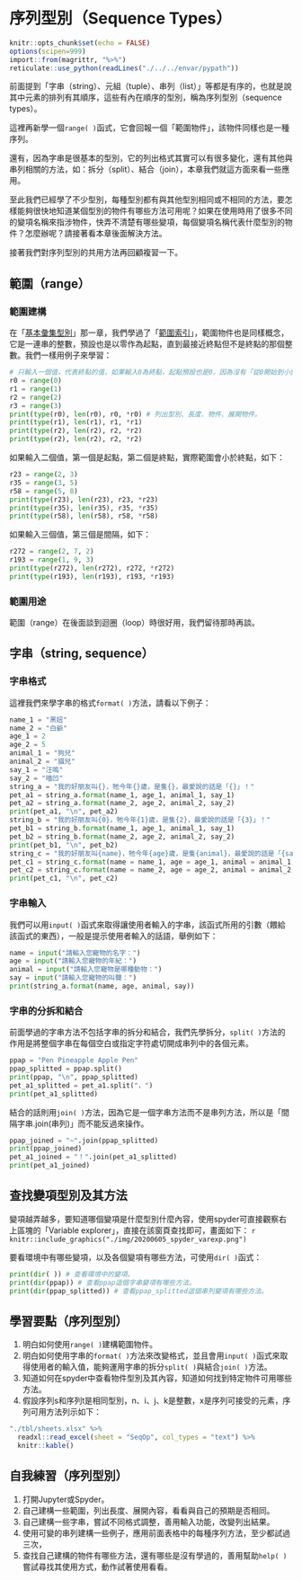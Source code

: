 # 序列型別（Sequence Types）

```r
knitr::opts_chunk$set(echo = FALSE)
options(scipen=999)
import::from(magrittr, "%>%")
reticulate::use_python(readLines("./../../envar/pypath"))
```

前面提到「字串（string）、元組（tuple）、串列（list）」等都是有序的，也就是說其中元素的排列有其順序，這些有內在順序的型別，稱為序列型別（sequence types）。

這裡再新學一個`range( )`函式，它會回報一個「範圍物件」，該物件同樣也是一種序列。

還有，因為字串是很基本的型別，它的列出格式其實可以有很多變化，還有其他與串列相關的方法，如：拆分（split）、結合（join），本章我們就這方面來看一些應用。

至此我們已經學了不少型別，每種型別都有與其他型別相同或不相同的方法，要怎樣能夠很快地知道某個型別的物件有哪些方法可用呢？如果在使用時用了很多不同的變項名稱來指涉物件，快弄不清楚有哪些變項，每個變項名稱代表什麼型別的物件？怎麼辦呢？請接著看本章後面解決方法。

接著我們對序列型別的共用方法再回顧複習一下。


## 範圍（range）

### 範圍建構

在「[基本彙集型別](%E5%9F%BA%E6%9C%AC%E5%BD%99%E9%9B%86%E5%9E%8B%E5%88%A5basic-collection-types.html)」那一章，我們學過了「[範圍索引](%E5%9F%BA%E6%9C%AC%E5%BD%99%E9%9B%86%E5%9E%8B%E5%88%A5basic-collection-types.html#%E7%AF%84%E5%9C%8D%E7%B4%A2%E5%BC%95)」，範圍物件也是同樣概念，它是一連串的整數，預設也是以零作為起點，直到最接近終點但不是終點的那個整數。我們一樣用例子來學習：
```python
# 只輸入一個值，代表終點的值，如果輸入0為終點，起點預設也是0，因為沒有「從0開始到小於0的最大整數」，長度為0。
r0 = range(0)
r1 = range(1)
r2 = range(2)
r3 = range(3)
print(type(r0), len(r0), r0, *r0) # 列出型別、長度、物件、展開物件。
print(type(r1), len(r1), r1, *r1)
print(type(r2), len(r2), r2, *r2)
print(type(r2), len(r2), r2, *r2)
```

如果輸入二個值，第一個是起點，第二個是終點，實際範圍會小於終點，如下：
```python
r23 = range(2, 3)
r35 = range(3, 5)
r58 = range(5, 8)
print(type(r23), len(r23), r23, *r23)
print(type(r35), len(r35), r35, *r35)
print(type(r58), len(r58), r58, *r58)
```

如果輸入三個值，第三個是間隔，如下：

```python
r272 = range(2, 7, 2)
r193 = range(1, 9, 3)
print(type(r272), len(r272), r272, *r272)
print(type(r193), len(r193), r193, *r193)
```


### 範圍用途

範圍（range）在後面談到迴圈（loop）時很好用，我們留待那時再談。


## 字串（string, sequence）

### 字串格式

這裡我們來學字串的格式`format( )`方法，請看以下例子：
```python
name_1 = "黑妞"
name_2 = "白爺"
age_1 = 2
age_2 = 5
animal_1 = "狗兒"
animal_2 = "貓兒"
say_1 = "汪嗚"
say_2 = "喵凹"
string_a = "我的好朋友叫{}，牠今年{}歲，是隻{}，最愛說的話是「{}」！"
pet_a1 = string_a.format(name_1, age_1, animal_1, say_1)
pet_a2 = string_a.format(name_2, age_2, animal_2, say_2)
print(pet_a1, "\n", pet_a2)
string_b = "我的好朋友叫{0}，牠今年{1}歲，是隻{2}，最愛說的話是「{3}」！"
pet_b1 = string_b.format(name_1, age_1, animal_1, say_1)
pet_b2 = string_b.format(name_2, age_2, animal_2, say_2)
print(pet_b1, "\n", pet_b2)
string_c = "我的好朋友叫{name}，牠今年{age}歲，是隻{animal}，最愛說的話是「{say}」！"
pet_c1 = string_c.format(name = name_1, age = age_1, animal = animal_1, say = say_1)
pet_c2 = string_c.format(name = name_2, age = age_2, animal = animal_2, say = say_2)
print(pet_c1, "\n", pet_c2)
```

### 字串輸入

我們可以用`input( )`函式來取得讓使用者輸入的字串，該函式所用的引數（餵給該函式的東西），一般是提示使用者輸入的話語，舉例如下：
```python
name = input("請輸入您寵物的名字：")
age = input("請輸入您寵物的年紀：")
animal = input("請輸入您寵物是哪種動物：")
say = input("請輸入您寵物的叫聲：")
print(string_a.format(name, age, animal, say))
```

### 字串的分拆和結合

前面學過的字串方法不包括字串的拆分和結合，我們先學拆分，`split( )`方法的作用是將整個字串在每個空白或指定字符處切開成串列中的各個元素。
```python
ppap = "Pen Pineapple Apple Pen"
ppap_splitted = ppap.split()
print(ppap, "\n", ppap_splitted)
pet_a1_splitted = pet_a1.split("，")
print(pet_a1_splitted)
```

結合的話則用`join( )`方法，因為它是一個字串方法而不是串列方法，所以是「間隔字串.join(串列)」而不能反過來操作。
```python
ppap_joined = "~".join(ppap_splitted)
print(ppap_joined)
pet_a1_joined = "！".join(pet_a1_splitted)
print(pet_a1_joined)
```

## 查找變項型別及其方法

變項越弄越多，要知道哪個變項是什麼型別什麼內容，使用spyder可直接觀察右上區塊的「Variable explorer」，直接在該窗頁查找即可，畫面如下：
`r knitr::include_graphics("./img/20200605_spyder_varexp.png")`

要看環境中有哪些變項，以及各個變項有哪些方法，可使用`dir( )`函式：
```python
print(dir( )) # 查看環境中的變項。
print(dir(ppap)) # 查看ppap這個字串變項有哪些方法。
print(dir(ppap_splitted)) # 查看ppap_splitted這個串列變項有哪些方法。
```




## 學習要點（序列型別）


1. 明白如何使用`range( )`建構範圍物件。
1. 明白如何使用字串的`format( )`方法來改變格式，並且會用`input( )`函式來取得使用者的輸入值，能夠運用字串的拆分`split( )`與結合`join( )`方法。
1. 知道如何在spyder中查看物件型別及其內容，知道如何找到特定物件可用哪些方法。
1. 假設序列s和序列t是相同型別，n、i、j、k是整數，x是序列可接受的元素，序列可用方法列示如下：

```r
"./tbl/sheets.xlsx" %>% 
  readxl::read_excel(sheet = "SeqOp", col_types = "text") %>% 
  knitr::kable()
```



## 自我練習（序列型別）

1. 打開Jupyter或Spyder。
1. 自己建構一些範圍，列出長度、展開內容，看看與自己的預期是否相同。
1. 自己建構一些字串，嘗試不同格式調整，善用輸入功能，改變列出結果。
1. 使用可變的串列建構一些例子，應用前面表格中的每種序列方法，至少都試過三次，
1. 查找自己建構的物件有哪些方法，還有哪些是沒有學過的，善用幫助`help( )`嘗試尋找其使用方式，動作試著使用看看。



